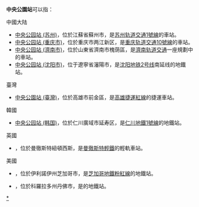 '''中央公園站'''可以指：

;中國大陆
*[[中央公园站_(苏州)|中央公园站 (苏州)]]，位於江蘇省蘇州市，是[[苏州轨道交通1號線|苏州轨道交通1號線]]的車站。
*[[中央公园站_(重庆市)|中央公园站 (重庆市)]]，位於重庆市两江新区，是[[重庆轨道交通10號線|重庆轨道交通10號線]]的車站。
*[[中央公园站_(濟南市)|中央公园站 (濟南市)]]，位於山東省濟南市槐荫區，是[[濟南轨道交通|濟南轨道交通]]一座規劃中的車站。
*[[中央公园站_(沈阳市)|中央公园站 (沈阳市)]]，位于遼寧省瀋陽市，是[[沈阳地铁2号线|沈阳地铁2号线]]南延线的地鐵站。

;臺灣
*[[中央公園站_(臺灣)|中央公園站 (臺灣)]]，位於高雄市前金區，是[[高雄捷運紅線|高雄捷運紅線]]的捷運車站。

;韓國
*[[中央公园站_(韩国)|中央公园站 (韩国)]]，位於仁川廣域市延寿区，是[[仁川地鐵1號線|仁川地鐵1號線]]的地鐵站。

;英國
*{{link-en|中央公園站 (曼徹斯特)|Central Park tram stop}}，位於曼徹斯特紐頓西斯，是[[曼徹斯特輕鐵|曼徹斯特輕鐵]]的輕軌車站。

;美國
*{{link-en|中央公園站 (芝加哥)|Central Park station (CTA)}}，位於伊利諾伊州芝加哥市，是[[芝加哥地鐵粉紅線|芝加哥地鐵粉紅線]]的地鐵站。
*{{link-en|中央公園站 (丹佛)|Central Park station (RTD)}}，位於科羅拉多州丹佛市，是{{link-en|丹佛地鐵A線|A Line (RTD)}}的地鐵站。

{{disambig|Z|CAT=五字車站名消歧義}}

[[Category:以公園命名的鐵路車站|*]]